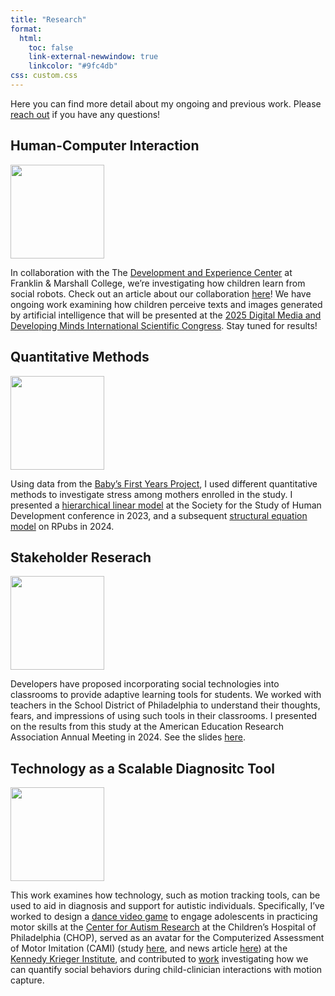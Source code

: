 ```yaml
---
title: "Research"
format: 
  html:
    toc: false
    link-external-newwindow: true
    linkcolor: "#9fc4db"
css: custom.css 
---
```


Here you can find more detail about my ongoing and previous work. Please [reach out](mailto:allison.langer@temple.edu) if you have any questions!

## Human-Computer Interaction

::: {layout="[1, 3]" layout-valign="center"}
![](images/mitsy.png){width="150px"}

In collaboration with the The [Development and Experience Center](https://www.dax.fandm.edu/) at Franklin & Marshall College, we're investigating how children learn from social robots. Check out an article about our collaboration [here](https://www.fandm.edu/stories/child-robot-research-merges-psychology-and-computer-science.html)! We have ongoing work examining how children perceive texts and images generated by artificial intelligence that will be presented at the [2025 Digital Media and Developing Minds International Scientific Congress](https://www.childrenandscreens.org/event/2025-digital-media-and-developing-minds-international-scientific-congress/). Stay tuned for results!    
:::

## Quantitative Methods

::: {layout="[1, 3]" layout-valign="center"}
![](images/SEM.png){width="150px"}

Using data from the [Baby's First Years Project](https://www.babysfirstyears.com/), I used different quantitative methods to investigate stress among mothers enrolled in the study. I presented a [hierarchical linear model](files/LangerSSHDPoster.pdf) at the Society for the Study of Human Development conference in 2023, and a subsequent [structural equation model](https://rpubs.com/allisonlanger/1178499) on RPubs in 2024.
:::
## Stakeholder Reserach

::: {layout="[1, 3]" layout-valign="center"}
![](images/robot.jpg){width="150px"}

Developers have proposed incorporating social technologies into classrooms to provide adaptive learning tools for students. We worked with teachers in the School District of Philadelphia to understand their thoughts, fears, and impressions of using such tools in their classrooms. I presented on the results from this study at the American Education Research Association Annual Meeting in 2024. See the slides [here](files/Langer_AERA_2024.pdf).  
:::

## Technology as a Scalable Diagnositc Tool

::: {layout="[1, 3]" layout-valign="center"}
![](images/car.png){width="150px"}

This work examines how technology, such as motion tracking tools, can be used to aid in diagnosis and support for autistic individuals. Specifically, I've worked to design a [dance video game](files/Langer_CAR.pdf) to engage adolescents in practicing motor skills at the [Center for Autism Research](https://www.research.chop.edu/car) at the Children's Hospital of Philadelphia (CHOP), served as an avatar for the Computerized Assessment of Motor Imitation (CAMI) (study [here](https://www.cambridge.org/core/journals/the-british-journal-of-psychiatry/article/evaluating-computerised-assessment-of-motor-imitation-cami-for-identifying-autismspecific-difficulties-not-observed-for-attentiondeficit-hyperactivity-disorder-or-neurotypical-development/C477940DE501A840F1D85F6CCF7B7D84), and news article [here](https://medicalxpress.com/news/2025-01-minute-video-game-success-autism.html)) at the [Kennedy Krieger Institute](https://www.kennedykrieger.org/patient-care/centers-and-programs/center-for-autism-services-science-and-innovation), and contributed to [work](https://www.nature.com/articles/s41598-019-44180-9) investigating how we can quantify social behaviors during child-clinician interactions with motion capture. 
:::


